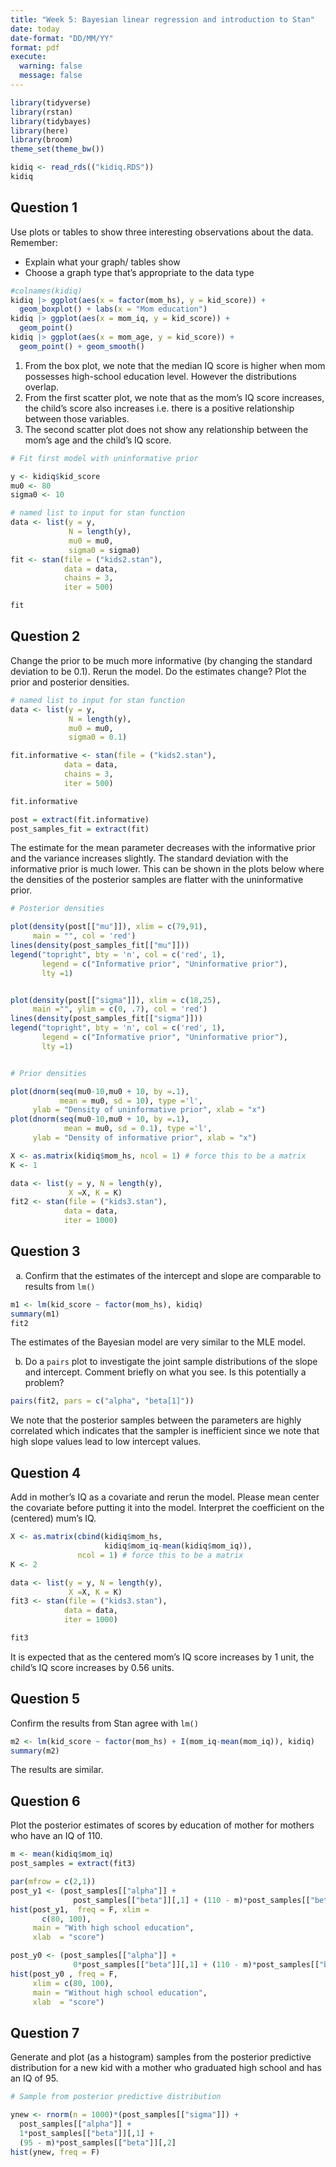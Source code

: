 ```yaml
---
title: "Week 5: Bayesian linear regression and introduction to Stan"
date: today
date-format: "DD/MM/YY"
format: pdf
execute: 
  warning: false
  message: false
---
```


```r
library(tidyverse)
library(rstan)
library(tidybayes)
library(here)
library(broom)
theme_set(theme_bw())
```


```r
kidiq <- read_rds(("kidiq.RDS"))
kidiq
```


## Question 1

Use plots or tables to show three interesting observations about the data. Remember:

- Explain what your graph/ tables show
- Choose a graph type that's appropriate to the data type


```r
#colnames(kidiq)
kidiq |> ggplot(aes(x = factor(mom_hs), y = kid_score)) +
  geom_boxplot() + labs(x = "Mom education")
kidiq |> ggplot(aes(x = mom_iq, y = kid_score)) + 
  geom_point()
kidiq |> ggplot(aes(x = mom_age, y = kid_score)) +
  geom_point() + geom_smooth()

```
1. From the box plot, we note that the median IQ score is higher when mom possesses high-school education level. However the distributions overlap. 
2. From the first scatter plot, we note that as the mom's IQ score increases, the child's score also increases i.e. there is a positive relationship between those variables.
3. The second scatter plot does not show any relationship between the mom's age and the child's IQ score.


```r

# Fit first model with uninformative prior

y <- kidiq$kid_score
mu0 <- 80
sigma0 <- 10

# named list to input for stan function
data <- list(y = y, 
             N = length(y), 
             mu0 = mu0,
             sigma0 = sigma0)
fit <- stan(file = ("kids2.stan"),
            data = data,
            chains = 3,
            iter = 500)
```
```r
fit
```

## Question 2

Change the prior to be much more informative (by changing the standard deviation to be 0.1). Rerun the model. Do the estimates change? Plot the prior and posterior densities. 



```r
# named list to input for stan function
data <- list(y = y, 
             N = length(y), 
             mu0 = mu0,
             sigma0 = 0.1)

fit.informative <- stan(file = ("kids2.stan"),
            data = data,
            chains = 3,
            iter = 500)

```


```r
fit.informative

post = extract(fit.informative)
post_samples_fit = extract(fit)
```

The estimate for the mean parameter decreases with the informative prior and the variance increases slightly. The standard deviation with the informative prior is much lower. This can be shown in the plots below where the densities of the posterior samples are flatter with the uninformative prior. 


```r

# Posterior densities

plot(density(post[["mu"]]), xlim = c(79,91), 
     main = "", col = 'red')
lines(density(post_samples_fit[["mu"]]))
legend("topright", bty = 'n', col = c('red', 1), 
       legend = c("Informative prior", "Uninformative prior"), 
       lty =1)


plot(density(post[["sigma"]]), xlim = c(18,25), 
     main ="", ylim = c(0, .7), col = 'red')
lines(density(post_samples_fit[["sigma"]]))
legend("topright", bty = 'n', col = c('red', 1), 
       legend = c("Informative prior", "Uninformative prior"), 
       lty =1)


# Prior densities

plot(dnorm(seq(mu0-10,mu0 + 10, by =.1), 
           mean = mu0, sd = 10), type ='l',
     ylab = "Density of uninformative prior", xlab = "x")
plot(dnorm(seq(mu0-10,mu0 + 10, by =.1),
            mean = mu0, sd = 0.1), type ='l',
     ylab = "Density of informative prior", xlab = "x")

```


```r
X <- as.matrix(kidiq$mom_hs, ncol = 1) # force this to be a matrix
K <- 1

data <- list(y = y, N = length(y), 
             X =X, K = K)
fit2 <- stan(file = ("kids3.stan"),
            data = data, 
            iter = 1000)
```

## Question 3

a) Confirm that the estimates of the intercept and slope are comparable to results from `lm()` 


```r
m1 <- lm(kid_score ~ factor(mom_hs), kidiq)
summary(m1)
fit2
```

The estimates of the Bayesian model are very similar to the MLE model.

b) Do a `pairs` plot to investigate the joint sample distributions of the slope and intercept. Comment briefly on what you see. Is this potentially a problem?

```r
pairs(fit2, pars = c("alpha", "beta[1]"))
```

We note that the posterior samples between the parameters are highly correlated which indicates that the sampler is inefficient since we note that high slope values lead to low intercept values.


## Question 4

Add in mother's IQ as a covariate and rerun the model. Please  mean center the covariate before putting it into the model. Interpret the coefficient on the (centered) mum's IQ. 

```r
X <- as.matrix(cbind(kidiq$mom_hs, 
                     kidiq$mom_iq-mean(kidiq$mom_iq)),
               ncol = 1) # force this to be a matrix
K <- 2

data <- list(y = y, N = length(y), 
             X =X, K = K)
fit3 <- stan(file = ("kids3.stan"),
            data = data, 
            iter = 1000)
```

```r
fit3
```
It is expected that as the centered mom's IQ score increases by 1 unit, the child's IQ score increases by 0.56 units.

## Question 5 

Confirm the results from Stan agree with `lm()`

```r
m2 <- lm(kid_score ~ factor(mom_hs) + I(mom_iq-mean(mom_iq)), kidiq)
summary(m2)
```

The results are similar. 

## Question 6

Plot the posterior estimates of scores by education of mother for mothers who have an IQ of 110. 

```r
m <- mean(kidiq$mom_iq)
post_samples = extract(fit3)

par(mfrow = c(2,1))
post_y1 <- (post_samples[["alpha"]] +
              post_samples[["beta"]][,1] + (110 - m)*post_samples[["beta"]][,2])
hist(post_y1,  freq = F, xlim = 
       c(80, 100), 
     main = "With high school education", 
     xlab  = "score")

post_y0 <- (post_samples[["alpha"]] +
              0*post_samples[["beta"]][,1] + (110 - m)*post_samples[["beta"]][,2])
hist(post_y0 , freq = F,  
     xlim = c(80, 100), 
     main = "Without high school education", 
     xlab  = "score")
```

## Question 7

Generate and plot (as a histogram) samples from the posterior predictive distribution for a new kid with a mother who graduated high school and has an IQ of 95. 


```r
# Sample from posterior predictive distribution

ynew <- rnorm(n = 1000)*(post_samples[["sigma"]]) + 
  post_samples[["alpha"]] + 
  1*post_samples[["beta"]][,1] + 
  (95 - m)*post_samples[["beta"]][,2]
hist(ynew, freq = F)

```

